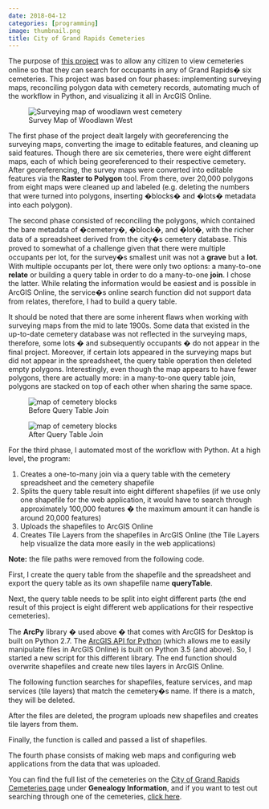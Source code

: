 ```yaml
---
date: 2018-04-12
categories: [programming]
image: thumbnail.png
title: City of Grand Rapids Cemeteries
---
```


The purpose of [this project](http://grandrapids.maps.arcgis.com/apps/webappviewer/index.html?id=53514aa28a584dbd8f07e7a3ced8af17) was to allow any citizen to view cemeteries online so that they can search for occupants in any of Grand Rapids� six cemeteries. This project was based on four phases: implementing surveying maps, reconciling polygon data with cemetery records, automating much of the workflow in Python, and visualizing it all in ArcGIS Online.

<figure>
  <img src="survey-map.png" alt="Surveying map of woodlawn west cemetery"/>
  <figcaption>Survey Map of Woodlawn West</figcaption>
</figure>

The first phase of the project dealt largely with georeferencing the surveying maps, converting the image to editable features, and cleaning up said features. Though there are six cemeteries, there were eight different maps, each of which being georeferenced to their respective cemetery. After georeferencing, the survey maps were converted into editable features via the **Raster to Polygon** tool. From there, over 20,000 polygons from eight maps were cleaned up and labeled (e.g. deleting the numbers that were turned into polygons, inserting �blocks� and �lots� metadata into each polygon).

The second phase consisted of reconciling the polygons, which contained the bare metadata of �cemetery�, �block�, and �lot�, with the richer data of a spreadsheet derived from the city�s cemetery database. This proved to somewhat of a challenge given that there were multiple occupants per lot, for the survey�s smallest unit was not a **grave** but a **lot**. With multiple occupants per lot, there were only two options: a many-to-one **relate** or building a query table in order to do a many-to-one **join**. I chose the latter. While relating the information would be easiest and is possible in ArcGIS Online, the service�s online search function did not support data from relates, therefore, I had to build a query table.

It should be noted that there are some inherent flaws when working with surveying maps from the mid to late 1900s. Some data that existed in the up-to-date cemetery database was not reflected in the surveying maps, therefore, some lots � and subsequently occupants � do not appear in the final project. Moreover, if certain lots appeared in the surveying maps but did not appear in the spreadsheet, the query table operation then deleted empty polygons. Interestingly, even though the map appears to have fewer polygons, there are actually more: in a many-to-one query table join, polygons are stacked on top of each other when sharing the same space.


<figure>
  <img src="pre-query.png" alt="map of cemetery blocks"/>
  <figcaption>Before Query Table Join</figcaption>
</figure>

<figure>
  <img src="post-query.png" alt="map of cemetery blocks"/>
  <figcaption>After Query Table Join</figcaption>
</figure>

For the third phase, I automated most of the workflow with Python. At a high level, the program:

1.  Creates a one-to-many join via a query table with the cemetery spreadsheet and the cemetery shapefile
2.  Splits the query table result into eight different shapefiles (if we use only one shapefile for the web application, it would have to search through approximately 100,000 features � the maximum amount it can handle is around 20,000 features)
3.  Uploads the shapefiles to ArcGIS Online
4.  Creates Tile Layers from the shapefiles in ArcGIS Online (the Tile Layers help visualize the data more easily in the web applications)

**Note:** the file paths were removed from the following code.

First, I create the query table from the shapefile and the spreadsheet and export the query table as its own shapefile name **queryTable**.

<script src="https://gist.github.com/freestok/1ec23833dcc8182e54d6dcd15e3f1380.js"></script>

Next, the query table needs to be split into eight different parts (the end result of this project is eight different web applications for their respective cemeteries).

<script src="https://gist.github.com/freestok/c48bcff6133343796657d9ba509c6e0b.js"></script>

The **ArcPy** library � used above � that comes with ArcGIS for Desktop is built on Python 2.7. The [ArcGIS API for Python](https://developers.arcgis.com/python/) (which allows me to easily manipulate files in ArcGIS Online) is built on Python 3.5 (and above). So, I started a new script for this different library. The end function should overwrite shapefiles and create new tiles layers in ArcGIS Online.

The following function searches for shapefiles, feature services, and map services (tile layers) that match the cemetery�s name. If there is a match, they will be deleted.

<script src="https://gist.github.com/freestok/68bb70c4a5a260ec2d112f891e417976.js"></script>

After the files are deleted, the program uploads new shapefiles and creates tile layers from them.

<script src="https://gist.github.com/freestok/914c366c3b4b114c6bd8a66a3b708dfc.js"></script>

Finally, the function is called and passed a list of shapefiles.

<script src="https://gist.github.com/freestok/3bce3e108045dd8c883bf4738e373144.js"></script>

The fourth phase consists of making web maps and configuring web applications from the data that was uploaded.

You can find the full list of the cemeteries on the [City of Grand Rapids Cemeteries page](https://www.grandrapidsmi.gov/Government/Departments/Parks-and-Recreation/Cemeteries) under **Genealogy Information**, and if you want to test out searching through one of the cemeteries, [click here](http://grandrapids.maps.arcgis.com/apps/webappviewer/index.html?id=53514aa28a584dbd8f07e7a3ced8af17).